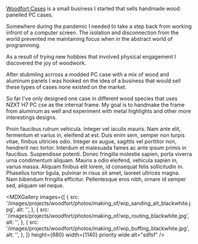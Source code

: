 
<MDXImage
  src="/images/projects/woodfort/woodfort_banner_01.jpg"
  width={1140}
  aspectRatio="6/3"
  priority
  zoom="1.4"
  wide
  layout="responsive"
  alt=""
/>

[Woodfort Cases](https://www.woodfortcases.com) is a small business I started that sells handmade wood panelled PC cases.

Somewhere during the pandemic I needed to take a step back from working infront of a computer screen. The isolation and disconnection from the world prevented me maintaining focus when in the abstract world of programming.

As a result of trying new hobbies that involved physical engagement I discovered the joy of woodwork.

After stubmling acrross a modded PC case with a mix of wood and aluminum panels I was hooked on the idea of a business that would sell these types of cases none existed on the market.

<MDXVideo
  src="/video/woodfort_advert_video_lowres.mp4"
  width={680}
  aspectRatio="17/10"
  caption="The Genisis case by Woodfort Cases here in Tasmanian Oak, American Walnut and Australian Blackwood."
  showMuteButton
/>

So far I've only designed one case in different wood species that uses NZXT H7 PC cse as the internal frame. My goal is to handmake the frame from aluminum as well and experiment with metal highlights and other more interestings designs.

<MDXImage
  src="/images/projects/woodfort/photos/genesis_blackwood/power1_blackwood.jpg"
  height={680}
  width={1140}
  wide
  layout="responsive"
  alt=""
/>

Proin faucibus rutrum vehicula. Integer vel iaculis mauris. Nam ante elit, fermentum
et varius in, eleifend at est. Duis enim sem, semper non turpis vitae, finibus ultricies
odio. Integer ex augue, sagittis vel porttitor non, hendrerit nec tortor. Interdum
et malesuada fames ac ante ipsum primis in faucibus. Suspendisse potenti. Donec fringilla
molestie sapien, porta viverra urna condimentum aliquam. Mauris a odio eleifend,
vehicula sapien in, varius massa. Aliquam finibus elit lorem, id consequat felis
sollicitudin in. Phasellus tortor ligula, pulvinar in risus sit amet, laoreet ultrices
magna. Nam bibendum fringilla efficitur. Pellentesque eros nibh, ornare id semper
sed, aliquam vel neque.

<MDXImage
  src="/images/projects/woodfort/photos/genesis_tasmanian_oak/towering_alt_tasoak.jpg"
  height={512}
  width={416}
  aspectRatio="4/5"
  float="right"
  alt="sdfsf"
  caption="Photo: Getty Images"
/>

<MDXGallery
  images={[
    {
      src: '/images/projects/woodfort/photos/making_of/wip_sanding_alt_blackwhite.jpg',
      alt: '',
    },
    {
      src: '/images/projects/woodfort/photos/making_of/wip_routing_blackwhite.jpg',
      alt: '',
    },
    {
      src: '/images/projects/woodfort/photos/making_of/wip_buffing_blackwhite.jpg',
      alt: '',
    },
  ]}
  height={680}
  width={1140}
  priority
  wide
  alt="sdfsf"
/>
